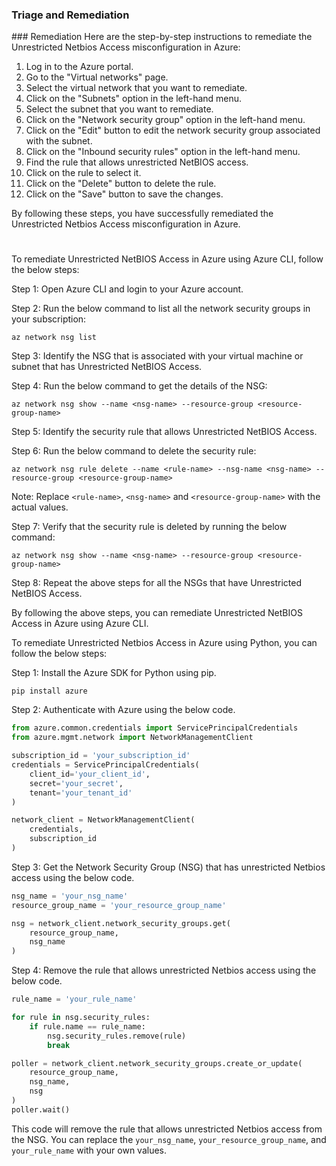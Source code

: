 
### Triage and Remediation
<Tabs>
<Tab title='Remediation'>
### Remediation

<AccordionGroup>
<Accordion title='Using Console' defaultOpen='true'>
Here are the step-by-step instructions to remediate the Unrestricted Netbios Access misconfiguration in Azure:

1. Log in to the Azure portal.
2. Go to the "Virtual networks" page.
3. Select the virtual network that you want to remediate.
4. Click on the "Subnets" option in the left-hand menu.
5. Select the subnet that you want to remediate.
6. Click on the "Network security group" option in the left-hand menu.
7. Click on the "Edit" button to edit the network security group associated with the subnet.
8. Click on the "Inbound security rules" option in the left-hand menu.
9. Find the rule that allows unrestricted NetBIOS access.
10. Click on the rule to select it.
11. Click on the "Delete" button to delete the rule.
12. Click on the "Save" button to save the changes.

By following these steps, you have successfully remediated the Unrestricted Netbios Access misconfiguration in Azure.

#
</Accordion>

<Accordion title='Using CLI'>
To remediate Unrestricted NetBIOS Access in Azure using Azure CLI, follow the below steps:

Step 1: Open Azure CLI and login to your Azure account.

Step 2: Run the below command to list all the network security groups in your subscription:

```
az network nsg list
```

Step 3: Identify the NSG that is associated with your virtual machine or subnet that has Unrestricted NetBIOS Access.

Step 4: Run the below command to get the details of the NSG:

```
az network nsg show --name <nsg-name> --resource-group <resource-group-name>
```

Step 5: Identify the security rule that allows Unrestricted NetBIOS Access.

Step 6: Run the below command to delete the security rule:

```
az network nsg rule delete --name <rule-name> --nsg-name <nsg-name> --resource-group <resource-group-name>
```

Note: Replace `<rule-name>`, `<nsg-name>` and `<resource-group-name>` with the actual values.

Step 7: Verify that the security rule is deleted by running the below command:

```
az network nsg show --name <nsg-name> --resource-group <resource-group-name>
```

Step 8: Repeat the above steps for all the NSGs that have Unrestricted NetBIOS Access.

By following the above steps, you can remediate Unrestricted NetBIOS Access in Azure using Azure CLI.
</Accordion>

<Accordion title='Using Python'>
To remediate Unrestricted Netbios Access in Azure using Python, you can follow the below steps:

Step 1: Install the Azure SDK for Python using pip.

```
pip install azure
```

Step 2: Authenticate with Azure using the below code.

```python
from azure.common.credentials import ServicePrincipalCredentials
from azure.mgmt.network import NetworkManagementClient

subscription_id = 'your_subscription_id'
credentials = ServicePrincipalCredentials(
    client_id='your_client_id',
    secret='your_secret',
    tenant='your_tenant_id'
)

network_client = NetworkManagementClient(
    credentials,
    subscription_id
)
```

Step 3: Get the Network Security Group (NSG) that has unrestricted Netbios access using the below code.

```python
nsg_name = 'your_nsg_name'
resource_group_name = 'your_resource_group_name'

nsg = network_client.network_security_groups.get(
    resource_group_name,
    nsg_name
)
```

Step 4: Remove the rule that allows unrestricted Netbios access using the below code.

```python
rule_name = 'your_rule_name'

for rule in nsg.security_rules:
    if rule.name == rule_name:
        nsg.security_rules.remove(rule)
        break

poller = network_client.network_security_groups.create_or_update(
    resource_group_name,
    nsg_name,
    nsg
)
poller.wait()
```

This code will remove the rule that allows unrestricted Netbios access from the NSG. You can replace the `your_nsg_name`, `your_resource_group_name`, and `your_rule_name` with your own values.
</Accordion>

</AccordionGroup>
</Tab>
</Tabs>
